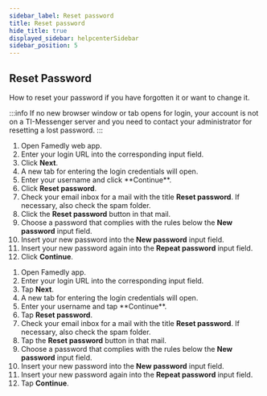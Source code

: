 ```yaml
---
sidebar_label: Reset password
title: Reset password
hide_title: true
displayed_sidebar: helpcenterSidebar
sidebar_position: 5
---
```




<div class="hero hero--primary">
  <div class="container">
    <h2 class="hero__title">Reset Password</h2>
    <p class="hero__subtitle">How to reset your password if you have forgotten it or want to change it.</p>
  </div>
</div>

:::info
If no new browser window or tab opens for login, your account is not on a TI-Messenger server and you need to contact your administrator for resetting a lost password.
:::

<Tabs>
  <TabItem value="desktop" label="Desktop">
  <ol>
    <li>Open Famedly web app.</li>
    <li>Enter your login URL into the corresponding input field.</li>
    <li>Click <b>Next</b>.</li>
    <li>A new tab for entering the login credentials will open.</li>
    <li>Enter your username and click **Continue**.</li>
    <li>Click <b>Reset password</b>.</li>
    <li>Check your email inbox for a mail with the title <b>Reset password</b>. If necessary, also check the spam folder.</li>
    <li>Click the <b>Reset password</b> button in that mail.</li>
    <li>Choose a password that complies with the rules below the <b>New password</b> input field.</li>
    <li>Insert your new password into the <b>New password</b> input field.</li>
    <li>Insert your new password again into the <b>Repeat password</b> input field.</li>
    <li>Click <b>Continue</b>.</li>
  </ol>
  </TabItem>
  <TabItem value="mobile" label="Mobile">
  <ol>
    <li>Open Famedly app.</li>
    <li>Enter your login URL into the corresponding input field.</li>
    <li>Tap <b>Next</b>.</li>
    <li>A new tab for entering the login credentials will open.</li>
    <li>Enter your username and tap **Continue**.</li>
    <li>Tap <b>Reset password</b>.</li>
    <li>Check your email inbox for a mail with the title <b>Reset password</b>. If necessary, also check the spam folder.</li>
    <li>Tap the <b>Reset password</b> button in that mail.</li>
    <li>Choose a password that complies with the rules below the <b>New password</b> input field.</li>
    <li>Insert your new password into the <b>New password</b> input field.</li>
    <li>Insert your new password again into the <b>Repeat password</b> input field.</li>
    <li>Tap <b>Continue</b>.</li>
  </ol>
  </TabItem>
</Tabs>
